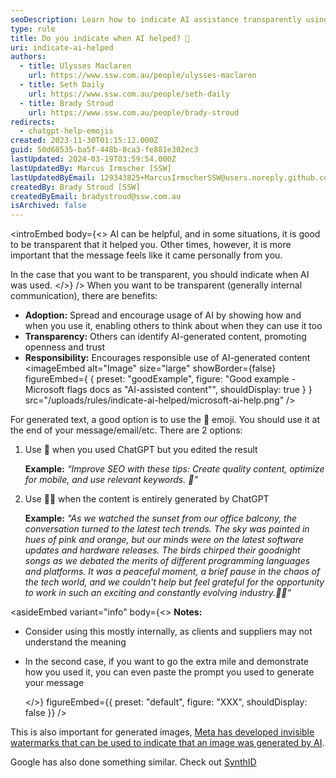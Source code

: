 ```yaml
---
seoDescription: Learn how to indicate AI assistance transparently using emojis and boost trust & adoption internally
type: rule
title: Do you indicate when AI helped? 🤖
uri: indicate-ai-helped
authors:
  - title: Ulysses Maclaren
    url: https://www.ssw.com.au/people/ulysses-maclaren
  - title: Seth Daily
    url: https://www.ssw.com.au/people/seth-daily
  - title: Brady Stroud
    url: https://www.ssw.com.au/people/brady-stroud
redirects:
  - chatgpt-help-emojis
created: 2023-11-30T01:15:12.000Z
guid: 50d60535-ba5f-448b-8ca3-fe881e302ec3
lastUpdated: 2024-03-19T03:59:54.000Z
lastUpdatedBy: Marcus Irmscher [SSW]
lastUpdatedByEmail: 129343825+MarcusIrmscherSSW@users.noreply.github.com
createdBy: Brady Stroud [SSW]
createdByEmail: bradystroud@ssw.com.au
isArchived: false
---
```


<introEmbed
  body={<>
AI can be helpful, and in some situations, it is good to be transparent that it helped you. Other times, however, it is more important that the message feels like it came personally from you.

In the case that you want to be transparent, you should indicate when AI was used.
  </>}
/>
When you want to be transparent (generally internal communication), there are benefits:

* **Adoption:** Spread and encourage usage of AI by showing how and when you use it, enabling others to think about when they can use it too
* **Transparency:** Others can identify AI-generated content, promoting openness and trust
* **Responsibility:** Encourages responsible use of AI-generated content
<imageEmbed
  alt="Image"
  size="large"
  showBorder={false}
  figureEmbed={ {
    preset: "goodExample",
    figure: "Good example - Microsoft flags docs as \"AI-assisted content\"",
    shouldDisplay: true
  } }
  src="/uploads/rules/indicate-ai-helped/microsoft-ai-help.png"
/>

For generated text, a good option is to use the 🤖 emoji.
You should use it at the end of your message/email/etc. There are 2 options:

1. Use 🤖 when you used ChatGPT but you edited the result

   **Example:** *“Improve SEO with these tips: Create quality content, optimize for mobile, and use relevant keywords. 🤖”*

2. Use 🤖🤖 when the content is entirely generated by ChatGPT

   **Example:** *"As we watched the sunset from our office balcony, the conversation turned to the latest tech trends. The sky was painted in hues of pink and orange, but our minds were on the latest software updates and hardware releases. The birds chirped their goodnight songs as we debated the merits of different programming languages and platforms. It was a peaceful moment, a brief pause in the chaos of the tech world, and we couldn't help but feel grateful for the opportunity to work in such an exciting and constantly evolving industry.🤖🤖”*

<asideEmbed
  variant="info"
  body={<>
    **Notes:**

* Consider using this mostly internally, as clients and suppliers may not understand the meaning
* In the second case, if you want to go the extra mile and demonstrate how you used it, you can even paste the prompt you used to generate your message

  </>}
  figureEmbed={{
    preset: "default",
    figure: "XXX",
    shouldDisplay: false
  }}
/>

This is also important for generated images, [Meta has developed invisible watermarks that can be used to indicate that an image was generated by AI](https://aibusiness.com/responsible-ai/meta-develops-invisible-watermarks-to-track-ai-image-origins).

Google has also done something similar. Check out [SynthID](https://deepmind.google/discover/blog/identifying-ai-generated-images-with-synthid/)
